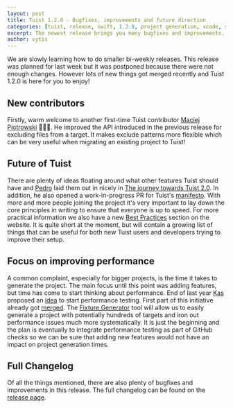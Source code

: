 ```yaml
---
layout: post
title: Tuist 1.2.0 - Bugfixes, improvements and future direction
categories: [tuist, release, swift, 1.2.0, project generation, xcode, swift]
excerpt: The newest release brings you many bugfixes and improvements. However with the number of contributors steadily growing the team has also been busy thinking and writing about the direction of Tuist. We have a rough plan for Tuist 2.0 and work has started on compiling a manifesto to explain a bit more about the goals and values of the project.
author: vytis
---
```


We are slowly learning how to do smaller bi-weekly releases. This release was planned for last week but it was postponed because there were not enough changes. However lots of new things got merged recently and Tuist 1.2.0 is here for you to enjoy!

## New contributors

Firstly, warm welcome to another first-time Tuist contributor [Maciej Piotrowski](https://github.com/paciej00) 👏👏👏. He improved the API introduced in the previous release for excluding files from a target. It makes exclude patterns more flexible which can be very useful when migrating an existing project to Tuist!

## Future of Tuist

There are plenty of ideas floating around what other features Tuist should have and [Pedro](https://github.com/pepibumur) laid them out in nicely in [The journey towards Tuist 2.0](https://github.com/tuist/tuist/issues/951). In addition, he also opened a work-in-progress PR for Tuist's [manifesto](https://github.com/tuist/tuist/pull/952). With more and more people joining the project it's very important to lay down the core principles in writing to ensure that everyone is up to speed. For more practical information we also have a new [Best Practices](https://docs.tuist.io/building-at-scale/best-practices/) section on the website. It is quite short at the moment, but will contain a growing list of things that can be useful for both new Tuist users and developers trying to improve their setup.

## Focus on improving performance

A common complaint, especially for bigger projects, is the time it takes to generate the project. The main focus until this point was adding features, but time has come to start thinking about performance. End of last year [Kas](https://github.com/kwridan) proposed an [idea](https://github.com/tuist/tuist/issues/820) to start performance testing. First part of this initiative already got [merged](https://github.com/tuist/tuist/pull/890). The [Fixture Generator](https://github.com/tuist/tuist/tree/main/projects/fixturegen) tool will allow us to easily generate a project with potentially hundreds of targets and iron out performance issues much more systematically. It is just the beginning and the plan is eventually to integrate performance testing as part of GitHub checks so we can be sure that adding new features would not have an impact on project generation times.

## Full Changelog

Of all the things mentioned, there are also plenty of bugfixes and improvements in this release. The full changelog can be found on the [release page](https://github.com/tuist/tuist/releases/tag/1.2.0).
